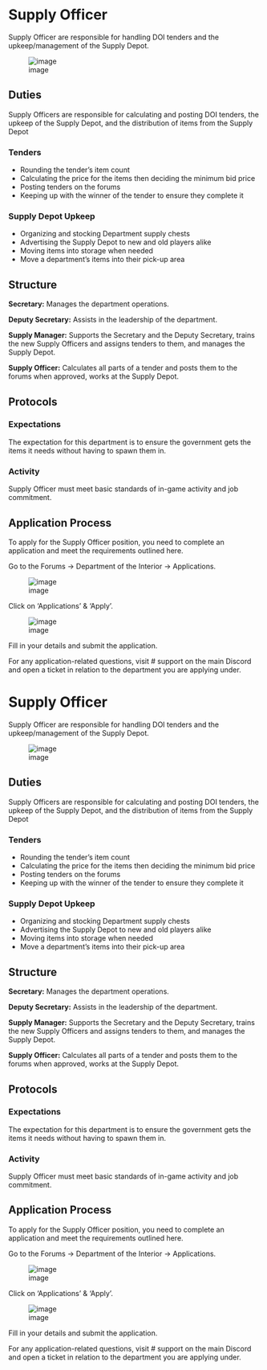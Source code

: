 <span id="supply-officer"></span>
= Supply Officer =

Supply Officer are responsible for handling DOI tenders and the upkeep/management of the Supply Depot.

<div class="figure">

[[File:https://i.imgur.com/CKeG0x4.png|image]]

</div>
<span id="duties"></span>
== Duties ==

Supply Officers are responsible for calculating and posting DOI tenders, the upkeep of the Supply Depot, and the distribution of items from the Supply Depot

<span id="tenders"></span>
=== Tenders ===

* Rounding the tender’s item count
* Calculating the price for the items then deciding the minimum bid price
* Posting tenders on the forums
* Keeping up with the winner of the tender to ensure they complete it

<span id="supply-depot-upkeep"></span>
=== Supply Depot Upkeep ===

* Organizing and stocking Department supply chests
* Advertising the Supply Depot to new and old players alike
* Moving items into storage when needed
* Move a department’s items into their pick-up area

<span id="structure"></span>
== Structure ==

'''Secretary:''' Manages the department operations.

'''Deputy Secretary:''' Assists in the leadership of the department.

'''Supply Manager:''' Supports the Secretary and the Deputy Secretary, trains the new Supply Officers and assigns tenders to them, and manages the Supply Depot.

'''Supply Officer:''' Calculates all parts of a tender and posts them to the forums when approved, works at the Supply Depot.

<span id="protocols"></span>
== Protocols ==

<span id="expectations"></span>
=== Expectations ===

The expectation for this department is to ensure the government gets the items it needs without having to spawn them in.

<span id="activity"></span>
=== Activity ===

Supply Officer must meet basic standards of in-game activity and job commitment.

<span id="application-process"></span>
== Application Process ==

To apply for the Supply Officer position, you need to complete an application and meet the requirements outlined here.

Go to the Forums -&gt; Department of the Interior -&gt; Applications.

<div class="figure">

[[File:https://i.imgur.com/1uTr6hi.png|image]]

</div>
Click on ‘Applications’ &amp; ‘Apply’.

<div class="figure">

[[File:https://i.imgur.com/Jv6f96u.png|image]]

</div>
Fill in your details and submit the application.

For any application-related questions, visit # support on the main Discord and open a ticket in relation to the department you are applying under.

<span id="supply-officer-1"></span>
= Supply Officer =

Supply Officer are responsible for handling DOI tenders and the upkeep/management of the Supply Depot.

<div class="figure">

[[File:https://i.imgur.com/CKeG0x4.png|image]]

</div>
<span id="duties-1"></span>
== Duties ==

Supply Officers are responsible for calculating and posting DOI tenders, the upkeep of the Supply Depot, and the distribution of items from the Supply Depot

<span id="tenders-1"></span>
=== Tenders ===

* Rounding the tender’s item count
* Calculating the price for the items then deciding the minimum bid price
* Posting tenders on the forums
* Keeping up with the winner of the tender to ensure they complete it

<span id="supply-depot-upkeep-1"></span>
=== Supply Depot Upkeep ===

* Organizing and stocking Department supply chests
* Advertising the Supply Depot to new and old players alike
* Moving items into storage when needed
* Move a department’s items into their pick-up area

<span id="structure-1"></span>
== Structure ==

'''Secretary:''' Manages the department operations.

'''Deputy Secretary:''' Assists in the leadership of the department.

'''Supply Manager:''' Supports the Secretary and the Deputy Secretary, trains the new Supply Officers and assigns tenders to them, and manages the Supply Depot.

'''Supply Officer:''' Calculates all parts of a tender and posts them to the forums when approved, works at the Supply Depot.

<span id="protocols-1"></span>
== Protocols ==

<span id="expectations-1"></span>
=== Expectations ===

The expectation for this department is to ensure the government gets the items it needs without having to spawn them in.

<span id="activity-1"></span>
=== Activity ===

Supply Officer must meet basic standards of in-game activity and job commitment.

<span id="application-process-1"></span>
== Application Process ==

To apply for the Supply Officer position, you need to complete an application and meet the requirements outlined here.

Go to the Forums -&gt; Department of the Interior -&gt; Applications.

<div class="figure">

[[File:https://i.imgur.com/1uTr6hi.png|image]]

</div>
Click on ‘Applications’ &amp; ‘Apply’.

<div class="figure">

[[File:https://i.imgur.com/Jv6f96u.png|image]]

</div>
Fill in your details and submit the application.

For any application-related questions, visit # support on the main Discord and open a ticket in relation to the department you are applying under.
